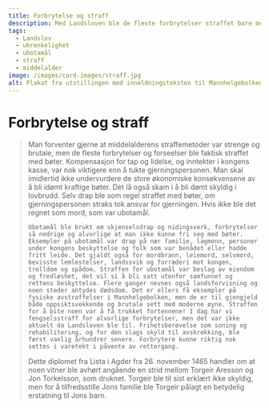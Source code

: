 ```yaml
---
title: Forbrytelse og straff
description: Med Landsloven ble de fleste forbrytelser straffet bare med bøter
tags:
  - Landslov
  - ukrenkelighet
  - ubotamål
  - straff
  - middelalder
image: /images/card-images/straff.jpg
alt: Plakat fra utstillingen med inneldningsteksten til Mannhelgebolken.
---
```



# Forbrytelse og straff

<Blockquote
    quote='«Det er ubotamål å drepe noen inne i bolighus eller ute på tunet eller innenfor gjerdet som går rundt åker eller eng på hans eget hjemsted, med mindre det blir gjort i selvforsvar.»'
    footer='Mannhelgebolken, kapittel 3' />


<Container stil="initial side">
    Man forventer gjerne at middelalderens straffemetoder var strenge og brutale, men de fleste forbrytelser og forseelser ble faktisk straffet med bøter. Kompensasjon for tap og lidelse, og inntekter i kongens kasse, var nok viktigere enn å tukte gjerningspersonen. 
    Man skal imidlertid ikke undervurdere de store økonomiske konsekvensene av å bli idømt kraftige bøter. Det lå også skam i å bli dømt skyldig i lovbrudd. Selv drap ble som regel straffet med bøter, om gjerningspersonen straks tok ansvar for gjerningen. Hvis ikke ble det regnet som mord, som var ubotamål. 
    
    Ubotamål ble brukt om skjenselsdrap og nidingsverk, forbrytelser så nedrige og alvorlige at man ikke kunne fri seg med bøter. Eksempler på ubotamål var drap på nær familie, lagmenn, personer under kongens beskyttelse og folk som var benådet eller hadde fritt leide. Det gjaldt også for mordbrann, leiemord, selvmord, bevisste lemlestelser, landssvik og forræderi mot kongen, trolldom og spådom. Straffen for ubotamål var beslag av eiendom og fredløshet, det vil si å bli satt utenfor samfunnet og rettens beskyttelse. Flere ganger nevnes også landsforvisning og noen steder antydes dødsdom. Det er ellers få eksempler på fysiske avstraffelser i Mannhelgebolken, men de er til gjengjeld både oppsiktsvekkende og brutale sett med moderne øyne. Straffen for å bite noen var å få trukket fortennene! I dag har vi fengselsstraff for alvorlige forbrytelser, men det var ikke aktuelt da Landsloven ble til. Frihetsberøvelse som soning og rehabilitering, og for den slags skyld til avskrekking, ble først vanlig århundrer senere. Forbrytere kunne riktig nok settes i varetekt i påvente av rettergang.
</Container>

<Work id="ubb-diplom-0150" marcus="https://marcus.uib.no/instance/charter/ubb-diplom-0150.html">
Dette diplomet fra Lista i Agder fra 26. november 1465 handler om at noen vitner ble avhørt angående en strid mellom Torgeir Aresson og Jon Torkelsson, som druknet. Torgeir ble til sist erklært ikke skyldig, men for å tilfredsstille Jons familie ble Torgeir pålagt en betydelig erstatning til Jons barn.
</Work>
